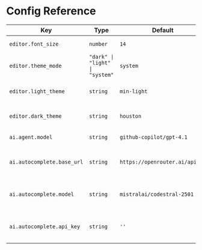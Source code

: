 # Config Reference

| Key                        | Type                            | Default                        | Description                           |
| -------------------------- | ------------------------------- | ------------------------------ | ------------------------------------- |
| `editor.font_size`         | `number`                        | `14`                           | The font size of the editor.          |
| `editor.theme_mode`        | `"dark" \| "light" \| "system"` | `system`                       | The theme mode of the editor.         |
| `editor.light_theme`       | `string`                        | `min-light`                    | The light theme of the editor.        |
| `editor.dark_theme`        | `string`                        | `houston`                      | The dark theme of the editor.         |
| `ai.agent.model`           | `string`                        | `github-copilot/gpt-4.1`       | The model of the AI agent.            |
| `ai.autocomplete.base_url` | `string`                        | `https://openrouter.ai/api/v1` | The base URL of the autocomplete API. |
| `ai.autocomplete.model`    | `string`                        | `mistralai/codestral-2501`     | The model of the autocomplete API.    |
| `ai.autocomplete.api_key`  | `string`                        | `''`                           | The API key of the autocomplete API.  |
